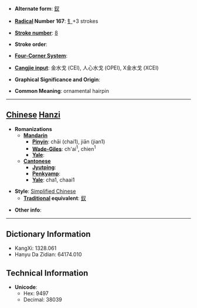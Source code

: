 * '''Alternate form''': [[釵]]

* '''[[Wiktionary:Chinese radical index| Radical]] Number 167''': [[Wiktionary:Chinese radical index 钅|钅]]+3 strokes

* '''[[Wiktionary:Chinese total strokes index|Stroke number]]''': [[Wiktionary:Chinese total strokes index 8|8]]

* '''Stroke order''': 

* '''[[Wiktionary:Chinese four corner index|Four-Corner System]]''': 

* '''[[Wiktionary:Chinese Cangjie index|Cangjie input]]''': 金水戈 (CEI), 人心水戈 (OPEI), X金水戈 (XCEI)

* '''Graphical Significance and Origin''': 

* '''Common Meaning''': ornamental hairpin

----

== [[Chinese]] [[Hanzi]] ==

* '''Romanizations'''
** '''[[Mandarin]]'''
*** '''[[Pinyin]]''': chāi (chai1), jiān (jian1)
*** '''[[Wade-Giles]]''': ch'ai<sup>1</sup>, chien<sup>1</sup>
*** '''[[Yale]]''': 
** '''[[Cantonese]]'''
*** '''[[Jyutping]]''':
*** '''[[Penkyamp]]''': 
*** '''[[Yale]]''': cha1, chaai1

* '''Style''': [[Simplified Chinese]] 
** '''[[Traditional Chinese|Traditional]] equivalent''': [[釵]]

* '''Other info''': 

----

== Dictionary Information ==

* KangXi: 1328.061
* Hanyu Da Zidian: 64174.010

== Technical Information ==

* '''Unicode''':
** Hex: 9497
** Decimal: 38039
